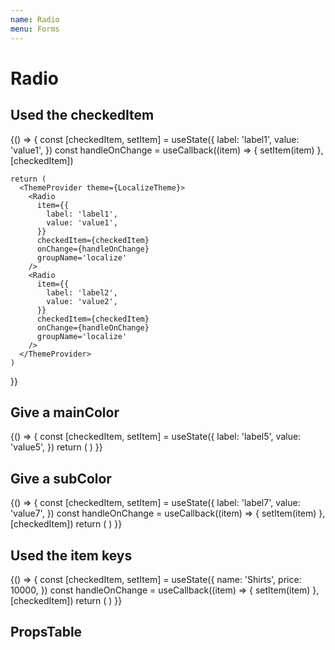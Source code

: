 ```yaml
---
name: Radio
menu: Forms
---
```



# Radio

## Used the checkedItem

<Playground>
  {() => {
    const [checkedItem, setItem] = useState({
      label: 'label1',
      value: 'value1',
    })
    const handleOnChange = useCallback((item) => {
      setItem(item)
    }, [checkedItem])

    return (
      <ThemeProvider theme={LocalizeTheme}>
        <Radio
          item={{
            label: 'label1',
            value: 'value1',
          }}
          checkedItem={checkedItem}
          onChange={handleOnChange}
          groupName='localize'
        />
        <Radio
          item={{
            label: 'label2',
            value: 'value2',
          }}
          checkedItem={checkedItem}
          onChange={handleOnChange}
          groupName='localize'
        />
      </ThemeProvider>
    )
  }}
</Playground>

## Give a mainColor

<Playground>
  {() => {
    const [checkedItem, setItem] = useState({
      label: 'label5',
      value: 'value5',
    })
    return (
      <ThemeProvider theme={LocalizeTheme}>
        <Radio
          item={{
            label: 'label5',
            value: 'value5',
          }}
          mainColor='danger'
          checkedItem={checkedItem}
        />
        <Radio
          item={{
            label: 'label6',
            value: 'value6',
          }}
          mainColor='primary'
          checkedItem={checkedItem}
        />
      </ThemeProvider>
    )
  }}
</Playground>

## Give a subColor

<Playground>
  {() => {
    const [checkedItem, setItem] = useState({
      label: 'label7',
      value: 'value7',
    })
    const handleOnChange = useCallback((item) => {
      setItem(item)
    }, [checkedItem])
    return (
      <ThemeProvider theme={LocalizeTheme}>
        <Radio
          item={{
            label: 'label7',
            value: 'value7',
          }}
          checkedItem={checkedItem}
          onChange={handleOnChange}
          mainColor='danger'
          subColor="yellow"
        />
        <Radio
          item={{
            label: 'label8',
            value: 'value8',
          }}
          checkedItem={checkedItem}
          onChange={handleOnChange}
          mainColor='primary'
          subColor="danger"
        />
      </ThemeProvider>
    )
  }}
</Playground>

## Used the item keys

<Playground>
  {() => {
    const [checkedItem, setItem] = useState({
      name: 'Shirts',
      price: 10000,
    })
    const handleOnChange = useCallback((item) => {
      setItem(item)
    }, [checkedItem])
    return (
      <ThemeProvider theme={LocalizeTheme}>
        <Radio
          item={{
            name: 'Shirts',
            price: 1000,
          }}
          labelKey='name'
          valueKey='price'
          checkedItem={checkedItem}
          onChange={handleOnChange}
          mainColor='danger'
          subColor="yellow"
        />
        <Radio
          item={{
            name: 'Pants',
            price: 500,
          }}
          labelKey='name'
          valueKey='price'
          checkedItem={checkedItem}
          onChange={handleOnChange}
          mainColor='primary'
          subColor="danger"
        />
      </ThemeProvider>
    )
  }}
</Playground>

## PropsTable

<Props of={Radio} />
